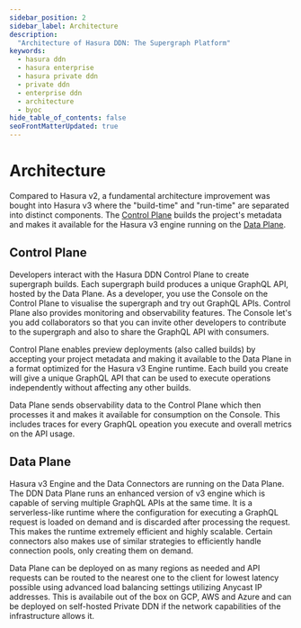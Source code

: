 ```yaml
---
sidebar_position: 2
sidebar_label: Architecture
description:
  "Architecture of Hasura DDN: The Supergraph Platform"
keywords:
  - hasura ddn
  - hasura enterprise
  - hasura private ddn
  - private ddn
  - enterprise ddn
  - architecture
  - byoc
hide_table_of_contents: false
seoFrontMatterUpdated: true
---
```



# Architecture

Compared to Hasura v2, a fundamental architecture improvement was bought into 
Hasura v3 where the "build-time" and "run-time" are separated into distinct 
components. The [Control Plane](#control-plane) builds the project's 
metadata and makes it available for the Hasura v3 engine running on the 
[Data Plane](#data-plane).


<Thumbnail src="/img/deployment/control_plane.png" alt="Control Plane" />


## Control Plane

Developers interact with the Hasura DDN Control Plane to create supergraph builds.
Each supergraph build produces a unique GraphQL API, hosted by the Data Plane.
As a developer, you use the Console on the Control Plane to visualise the
supergraph and try out GraphQL APIs. Control Plane also provides monitoring and
observability features. The Console let's you add collaborators so that you can
invite other developers to contribute to the supergraph and also to share the 
GraphQL API with consumers.


Control Plane enables preview deployments (also called builds) by accepting your
project metadata and making it available to the Data Plane in a format optimized
for the Hasura v3 Engine runtime. Each build you create will give a unique GraphQL
API that can be used to execute operations independently without affecting any
other builds.

Data Plane sends observability data to the Control Plane which then processes it 
and makes it available for consumption on the Console. This includes traces for 
every GraphQL opeation you execute and overall metrics on the API usage.

## Data Plane

Hasura v3 Engine and the Data Connectors are running on the Data Plane. 
The DDN Data Plane runs an enhanced version of v3 engine which is capable
of serving multiple GraphQL APIs at the same time. It is a serverless-like
runtime where the configuration for executing a GraphQL request is loaded
on demand and is discarded after processing the request. This makes the
runtime extremely efficient and highly scalable.
Certain connectors also makes use of similar strategies to efficiently
handle connection pools, only creating them on demand.

Data Plane can be deployed on as many regions as needed and API requests
can be routed to the nearest one to the client for lowest latency possible
using advanced load balancing settings utilizing Anycast IP addresses.
This is availabile out of the box on GCP, AWS and Azure and can be deployed
on self-hosted Private DDN if the network capabilities of the infrastructure
allows it.
